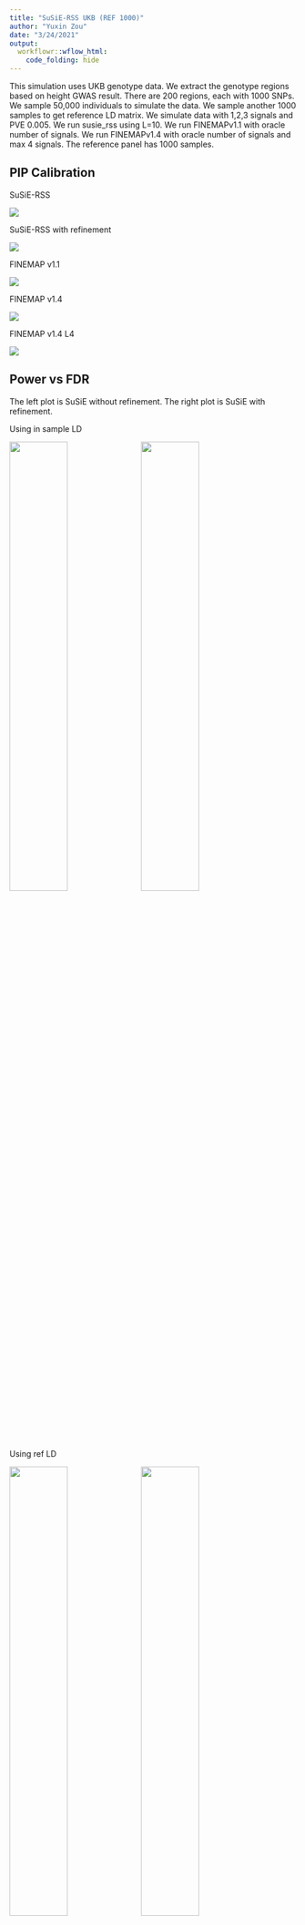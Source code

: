 ```yaml
---
title: "SuSiE-RSS UKB (REF 1000)"
author: "Yuxin Zou"
date: "3/24/2021"
output:
  workflowr::wflow_html:
    code_folding: hide
---
```


This simulation uses UKB genotype data. We extract the genotype regions based on height GWAS result. There are 200 regions, each with 1000 SNPs. We sample 50,000 individuals to simulate the data. We sample another 1000 samples to get reference LD matrix. We simulate data with 1,2,3 signals and PVE 0.005. We run susie_rss using L=10. We run FINEMAPv1.1 with oracle number of signals. We run FINEMAPv1.4 with oracle number of signals and max 4 signals. The reference panel has 1000 samples.

## PIP Calibration

SuSiE-RSS

![](assets/susierss_ukb_20210324_REF1000_pve005/susierss_ukb_20210324_REF1000_pve005_pip_calibration/ukb_pip_calib_susierss.png)

SuSiE-RSS with refinement

![](assets/susierss_ukb_20210324_REF1000_pve005/susierss_ukb_20210324_REF1000_pve005_pip_calibration/ukb_pip_calib_susierssrefine.png)

FINEMAP v1.1

![](assets/susierss_ukb_20210324_REF1000_pve005/susierss_ukb_20210324_REF1000_pve005_pip_calibration/ukb_pip_calib_fmv1.png)

FINEMAP v1.4

![](assets/susierss_ukb_20210324_REF1000_pve005/susierss_ukb_20210324_REF1000_pve005_pip_calibration/ukb_pip_calib_fmv4.png)

FINEMAP v1.4 L4

![](assets/susierss_ukb_20210324_REF1000_pve005/susierss_ukb_20210324_REF1000_pve005_pip_calibration/ukb_pip_calib_fmv4L4.png)

## Power vs FDR

The left plot is SuSiE without refinement. The right plot is SuSiE with refinement.

Using in sample LD

![](assets/susierss_ukb_20210324_REF1000_pve005/susierss_ukb_20210324_REF1000_pve005_roc/ukb_roc.pr.ERFALSE_ldin_methods.png){width=45%} ![](assets/susierss_ukb_20210324_REF1000_pve005/susierss_ukb_20210324_REF1000_pve005_roc/ukb_roc.pr.ERFALSE_refine_ldin_methods.png){width=45%}

Using ref LD

![](assets/susierss_ukb_20210324_REF1000_pve005/susierss_ukb_20210324_REF1000_pve005_roc/ukb_roc.pr.ERFALSE_ldref_methods.png){width=45%} ![](assets/susierss_ukb_20210324_REF1000_pve005/susierss_ukb_20210324_REF1000_pve005_roc/ukb_roc.pr.ERFALSE_refine_ldref_methods.png){width=45%}

SuSiE-RSS with reference LD

![](assets/susierss_ukb_20210324_REF1000_pve005/susierss_ukb_20210324_REF1000_pve005_roc/susierss_ukb_roc.pr.ERFALSE_ld.png){width=45%} ![](assets/susierss_ukb_20210324_REF1000_pve005/susierss_ukb_20210324_REF1000_pve005_roc/susierss_refine_ukb_roc.pr.ERFALSE_ld.png){width=45%}

FINEMAP v1.1 with reference LD

![](assets/susierss_ukb_20210324_REF1000_pve005/susierss_ukb_20210324_REF1000_pve005_roc/finemapv1_ukb_roc.pr_ld.png){width=70%}

FINEMAP v1.4 with reference LD

![](assets/susierss_ukb_20210324_REF1000_pve005/susierss_ukb_20210324_REF1000_pve005_roc/finemapv4_ukb_roc.pr_ld.png){width=70%}

FINEMAP v1.4 (L=4) with reference LD

![](assets/susierss_ukb_20210324_REF1000_pve005/susierss_ukb_20210324_REF1000_pve005_roc/finemapv4L4_ukb_roc.pr_ld.png){width=70%}

## CS

Overall

Without refinement

![](assets/susierss_ukb_20210324_REF1000_pve005/susierss_ukb_20210324_REF1000_pve005_cs/ukb_cs_original_plots.png){width=70%} 

```r
cs = readRDS('docs/assets/susierss_ukb_20210324_REF1000_pve005/susierss_ukb_20210324_REF1000_pve005_cs/susierss_ukb_cs.rds')
rates = matrix(unlist(cs), length(cs), byrow = T)
rownames(rates) = names(cs)
colnames(rates) = c('discoveries', 'valid', 'size', 'purity', 'avgr2','expected', 'nonconverge',
                    'power', 'coverage', 'power_se', 'coverage_se')
rates = as.data.frame(rates)
rates$method = rownames(rates)
# we used purified finemap CS
rates = rates[c(grep('susie', rates$method), grep('pure', rates$method)),]
rates = rates[c(grep('susie', rates$method), grep('finemapv4L4', rates$method)),]
rates = rates[-c(2:8, 10:16, 19, 21, 23, 27, 29, 31, 33:36, 37, 39),]
rates = rates[-c(6,11,13,14),]
rates = rates[grep('refineFALSE', rates$method),]
methods = rates$method
rename_mets = gsub('_ldin', '', methods)
rename_mets = gsub('_ldrefout', '_ldref', rename_mets)
rename_mets = gsub('_ERNA', '', rename_mets)
rename_mets = gsub('_ERFALSE', '', rename_mets)
rename_mets = gsub('_AZFALSE', '', rename_mets)
rename_mets = gsub('_AZTRUE', '_AZ', rename_mets)
rename_mets = gsub('_pure', '', rename_mets)
rename_mets = gsub('finemapv4', 'FINEMAPv1.4', rename_mets)
rename_mets = gsub('lamb0.001', 's=0.001', rename_mets)
rename_mets = gsub('lambmlelikelihood', 'estimated s', rename_mets)
rename = as.list(rename_mets)
names(rename) = methods
rates$method = sapply(rownames(rates), function(x) rename[[x]])
rates$method = gsub('_refineFALSE', '', rates$method)
rates$method = gsub('_lamb0$', '', rates$method)
library(kableExtra)
tb = rates[,c('method', 'nonconverge')]
rownames(tb) = NULL
t(tb) %>% kbl() %>% kable_styling()
```

With Refinement

![](assets/susierss_ukb_20210324_REF1000_pve005/susierss_ukb_20210324_REF1000_pve005_cs/ukb_cs_refine_plots.png){width=70%}

```r
cs = readRDS('docs/assets/susierss_ukb_20210324_REF1000_pve005/susierss_ukb_20210324_REF1000_pve005_cs/susierss_ukb_cs.rds')
rates = matrix(unlist(cs), length(cs), byrow = T)
rownames(rates) = names(cs)
colnames(rates) = c('discoveries', 'valid', 'size', 'purity', 'avgr2','expected', 'nonconverge',
                    'power', 'coverage', 'power_se', 'coverage_se')
rates = as.data.frame(rates)
rates$method = rownames(rates)
# we used purified finemap CS
rates = rates[c(grep('susie', rates$method), grep('pure', rates$method)),]
rates = rates[c(grep('susie', rates$method), grep('finemapv4L4', rates$method)),]
rates = rates[-c(2:8, 10:16, 19, 21, 23, 27, 29, 31, 33:36, 37, 39),]
rates = rates[-c(6,11,13,14),]
rates = rates[grep('refineTRUE', rates$method),]
methods = rates$method
rename_mets = gsub('_ldin', '', methods)
rename_mets = gsub('_ldrefout', '_ldref', rename_mets)
rename_mets = gsub('_ERNA', '', rename_mets)
rename_mets = gsub('_ERFALSE', '', rename_mets)
rename_mets = gsub('_AZFALSE', '', rename_mets)
rename_mets = gsub('_AZTRUE', '_AZ', rename_mets)
rename_mets = gsub('_pure', '', rename_mets)
rename_mets = gsub('finemapv4', 'FINEMAPv1.4', rename_mets)
rename_mets = gsub('lamb0.001', 's=0.001', rename_mets)
rename_mets = gsub('lambmlelikelihood', 'estimated s', rename_mets)
rename = as.list(rename_mets)
names(rename) = methods
rates$method = sapply(rownames(rates), function(x) rename[[x]])
rates$method = gsub('_refineTRUE', '', rates$method)
rates$method = gsub('_lamb0$', '', rates$method)
library(kableExtra)
tb = rates[,c('method', 'nonconverge')]
rownames(tb) = NULL
t(tb) %>% kbl() %>% kable_styling()
```

1 signal

Without refinement

![](assets/susierss_ukb_20210324_REF1000_pve005/susierss_ukb_20210324_REF1000_pve005_cs/ukb_cs_original_s1_plots.png){width=70%}

With refinement

![](assets/susierss_ukb_20210324_REF1000_pve005/susierss_ukb_20210324_REF1000_pve005_cs/ukb_cs_refine_s1_plots.png){width=70%}

2 signals

Without refinement

![](assets/susierss_ukb_20210324_REF1000_pve005/susierss_ukb_20210324_REF1000_pve005_cs/ukb_cs_original_s2_plots.png){width=70%} 

With refinement

![](assets/susierss_ukb_20210324_REF1000_pve005/susierss_ukb_20210324_REF1000_pve005_cs/ukb_cs_refine_s2_plots.png){width=70%}

3 signals

Without refinement

![](assets/susierss_ukb_20210324_REF1000_pve005/susierss_ukb_20210324_REF1000_pve005_cs/ukb_cs_original_s3_plots.png){width=70%}

With refinement

![](assets/susierss_ukb_20210324_REF1000_pve005/susierss_ukb_20210324_REF1000_pve005_cs/ukb_cs_refine_s3_plots.png){width=70%}



